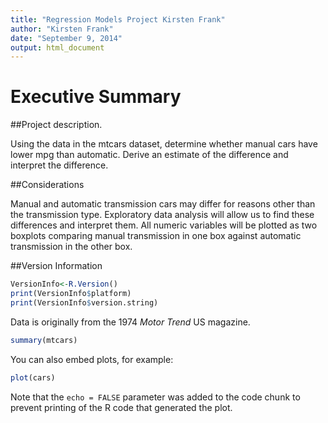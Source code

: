 ```yaml
---
title: "Regression Models Project Kirsten Frank"
author: "Kirsten Frank"
date: "September 9, 2014"
output: html_document
---
```


# Executive Summary


##Project description. 

Using the data in the mtcars dataset, determine whether manual cars have lower mpg than automatic. Derive an estimate of the difference and interpret the difference.

##Considerations

Manual and automatic transmission cars may differ for reasons other than the transmission type. Exploratory data analysis will allow us to find these differences and interpret them. All numeric variables will be plotted as two boxplots comparing manual transmission in one box against automatic transmission in the other box.

##Version Information
```r
VersionInfo<-R.Version()
print(VersionInfo$platform)
print(VersionInfo$version.string)
```
Data is originally from the 1974 <i>Motor Trend</i> US magazine.


```r
summary(mtcars)
```


You can also embed plots, for example:

```r
plot(cars)
```

Note that the `echo = FALSE` parameter was added to the code chunk to prevent printing of the R code that generated the plot.
